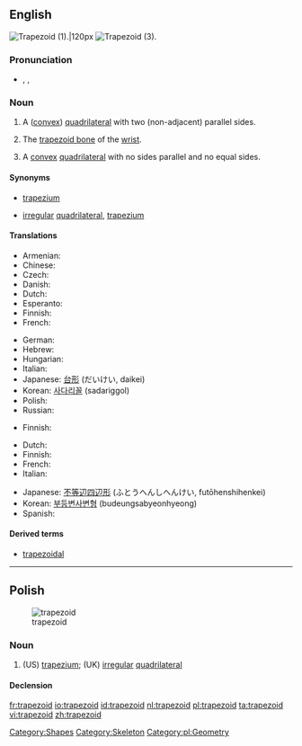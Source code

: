 {{wikipedia}}
==English==

[[File:Trapezoid2.png|thumb|Trapezoid (1).|120px]]
[[Image:Convex quadrilateral.svg|thumb|Trapezoid (3).]]

===Pronunciation===
* {{enPR|tră'pəzoid}}, {{IPA|/ˈtræpəzɔɪd/}}, {{SAMPA|/"tr{pəzOId/}}

===Noun===
{{en-noun}}

# {{geometry}} A ([[convex]]) [[quadrilateral]] with two (non-adjacent) parallel sides.
# {{anatomy}} The [[trapezoid bone]] of the [[wrist]].
# {{geometry|UK|obsolete}} A [[convex]] [[quadrilateral]] with no sides parallel and no equal sides.

====Synonyms====
* {{sense|geometry|convex quadrilateral with two non-adjacent parallel sides}} {{qualifier|British}} [[trapezium]]
* {{sense|geometry|(obsolete) convex quadrilateral with no parallel sides}} [[irregular]] [[quadrilateral]], {{qualifier|US}} [[trapezium]]

====Translations====
{{trans-top|quadrilateral with two sides parallel}}
* Armenian: {{t|hy|սեղան|tr=seġan|sc=Armn}}
* Chinese: {{t-|cmn|梯形|tr=tīxíng|sc=Hani|xs=Mandarin}}
* Czech: {{t-|cs|lichoběžník|m}}
* Danish: {{t-|da|trapez|n}}
* Dutch: {{t+|nl|trapezium|n}}
* Esperanto: {{t-|eo|trapezio|xs=Esperanto}}
* Finnish: {{t+|fi|puolisuunnikas}}
* French: {{t+|fr|trapèze|m}}
{{trans-mid}}
* German: {{t+|de|Trapez|n}}
* Hebrew: {{he-translation|טרפז|trapéz}} {{m}}
* Hungarian: {{t|hu|trapéz}}
* Italian: {{t-|it|trapezio|m}}
* Japanese: [[台形]] (だいけい, daikei)
* Korean: [[사다리꼴]] (sadariggol)
* Polish: {{t+|pl|trapez|m}}
* Russian: {{t|ru|трапеция|f|tr=trapézija|sc=Cyrl}}
{{trans-bottom}}

{{trans-top|trapezoid bone}}
* Finnish: {{t-|fi|iso monikulmaluu}}
{{trans-mid}}
{{trans-bottom}}

{{trans-top|quadrilateral with no sides parallel}}
* Dutch: {{t+|nl|vierhoek|n}}
* Finnish: {{t+|fi|nelikulmio}}
* French: {{t+|fr|trapézoïde|m}}
* Italian: {{t-|it|trapezoide|m}}
{{trans-mid}}
* Japanese: [[不等辺四辺形]] (ふとうへんしへんけい, futōhenshihenkei)
* Korean: [[부등변사변형]] (budeungsabyeonhyeong)
* Spanish: {{t+|es|trapezoide|m}}
{{trans-bottom}}

====Derived terms====
* [[trapezoidal]]

[[Category:Shapes]]
[[Category:Skeleton]]

----

==Polish==
[[Image:Convex quadrilateral.svg|thumb|trapezoid]]

===Noun===
{{infl|pl|noun|g=m}}

# (US) [[trapezium]]; (UK) [[irregular]] [[quadrilateral]]

====Declension====
{{pl-decl-noun
|trapezoid|trapezoidy
|trapezoidu|trapezoidów
|trapezoidowi|trapezoidom
|trapezoid|trapezoidy
|trapezoidem|trapezoidami
|trapezoidzie|trapezoidach
|trapezoidzie|trapezoidy
}}

[[Category:pl:Geometry]]

[[fr:trapezoid]]
[[io:trapezoid]]
[[id:trapezoid]]
[[nl:trapezoid]]
[[pl:trapezoid]]
[[ta:trapezoid]]
[[vi:trapezoid]]
[[zh:trapezoid]]